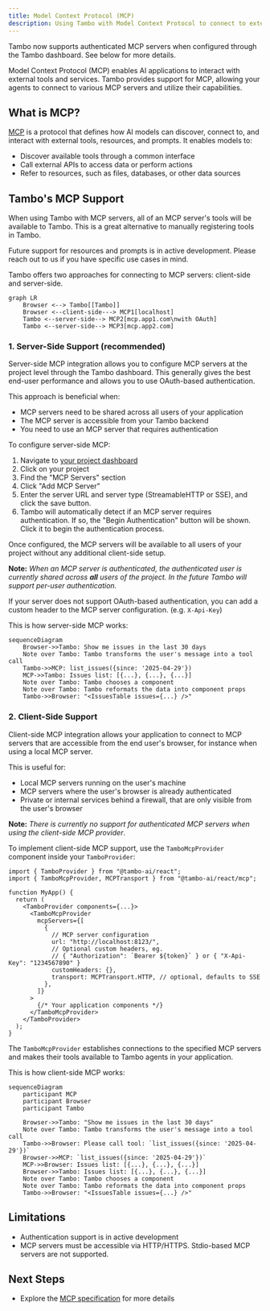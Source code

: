 ```yaml
---
title: Model Context Protocol (MCP)
description: Using Tambo with Model Context Protocol to connect to external tools and services
---
```


<Callout type="info" title="New Authentication Support!">
  Tambo now supports authenticated MCP servers when configured through the Tambo
  dashboard. See below for more details.
</Callout>

Model Context Protocol (MCP) enables AI applications to interact with external tools and services. Tambo provides support for MCP, allowing your agents to connect to various MCP servers and utilize their capabilities.

## What is MCP?

[MCP](https://modelcontextprotocol.io/) is a protocol that defines how AI models can discover, connect to, and interact with external tools, resources, and prompts. It enables models to:

- Discover available tools through a common interface
- Call external APIs to access data or perform actions
- Refer to resources, such as files, databases, or other data sources

## Tambo's MCP Support

When using Tambo with MCP servers, all of an MCP server's tools will be
available to Tambo. This is a great alternative to manually registering
tools in Tambo.

Future support for resources and prompts is in active development. Please reach out to us if you have specific use cases in mind.

Tambo offers two approaches for connecting to MCP servers: client-side and server-side.

```mermaid
graph LR
    Browser <--> Tambo[[Tambo]]
    Browser <--client-side---> MCP1[localhost]
    Tambo <--server-side--> MCP2[mcp.app1.com\nwith OAuth]
    Tambo <--server-side--> MCP3[mcp.app2.com]
```

### 1. Server-Side Support (recommended)

Server-side MCP integration allows you to configure MCP servers at the project
level through the Tambo dashboard. This generally gives the best end-user performance and
allows you to use OAuth-based authentication.

This approach is beneficial when:

- MCP servers need to be shared across all users of your application
- The MCP server is accessible from your Tambo backend
- You need to use an MCP server that requires authentication

To configure server-side MCP:

1. Navigate to [your project dashboard](https://tambo.co/dashboard)
2. Click on your project
3. Find the "MCP Servers" section
4. Click "Add MCP Server"
5. Enter the server URL and server type (StreamableHTTP or SSE), and click the save button.
6. Tambo will automatically detect if an MCP server requires authentication. If so, the "Begin Authentication" button will be shown. Click it to begin the authentication process.

Once configured, the MCP servers will be available to all users of your project without any additional client-side setup.

**Note:** _When an MCP server is authenticated, the authenticated user is currently shared across **all** users of the project. In the future Tambo will support per-user authentication._

If your server does not support OAuth-based authentication, you can add a custom header to the MCP server configuration. (e.g. `X-Api-Key`)

This is how server-side MCP works:

```mermaid
sequenceDiagram
    Browser->>Tambo: Show me issues in the last 30 days
    Note over Tambo: Tambo transforms the user's message into a tool call
    Tambo->>MCP: list_issues({since: '2025-04-29'})
    MCP->>Tambo: Issues list: [{...}, {...}, {...}]
    Note over Tambo: Tambo chooses a component
    Note over Tambo: Tambo reformats the data into component props
    Tambo->>Browser: "<IssuesTable issues={...} />"
```

### 2. Client-Side Support

Client-side MCP integration allows your application to connect to MCP servers
that are accessible from the end user's browser, for instance when using a local
MCP server.

This is useful for:

- Local MCP servers running on the user's machine
- MCP servers where the user's browser is already authenticated
- Private or internal services behind a firewall, that are only visible from the user's browser

**Note:** _There is currently no support for authenticated MCP servers when using the client-side MCP provider_.

To implement client-side MCP support, use the `TamboMcpProvider` component inside your `TamboProvider`:

```tsx
import { TamboProvider } from "@tambo-ai/react";
import { TamboMcpProvider, MCPTransport } from "@tambo-ai/react/mcp";

function MyApp() {
  return (
    <TamboProvider components={...}>
      <TamboMcpProvider
        mcpServers={[
          {
            // MCP server configuration
            url: "http://localhost:8123/",
            // Optional custom headers, eg.
            // { "Authorization": `Bearer ${token}` } or { "X-Api-Key": "1234567890" }
            customHeaders: {},
            transport: MCPTransport.HTTP, // optional, defaults to SSE
          },
        ]}
      >
        {/* Your application components */}
      </TamboMcpProvider>
    </TamboProvider>
  );
}
```

The `TamboMcpProvider` establishes connections to the specified MCP servers and makes their tools available to Tambo agents in your application.

This is how client-side MCP works:

```mermaid
sequenceDiagram
    participant MCP
    participant Browser
    participant Tambo

    Browser->>Tambo: "Show me issues in the last 30 days"
    Note over Tambo: Tambo transforms the user's message into a tool call
    Tambo->>Browser: Please call tool: `list_issues({since: '2025-04-29'})`
    Browser->>MCP: `list_issues({since: '2025-04-29'})`
    MCP->>Browser: Issues list: [{...}, {...}, {...}]
    Browser->>Tambo: Issues list: [{...}, {...}, {...}]
    Note over Tambo: Tambo chooses a component
    Note over Tambo: Tambo reformats the data into component props
    Tambo->>Browser: "<IssuesTable issues={...} />"
```

## Limitations

- Authentication support is in active development
- MCP servers must be accessible via HTTP/HTTPS. Stdio-based MCP servers are not supported.

## Next Steps

- Explore the [MCP specification](https://modelcontextprotocol.io/) for more details
